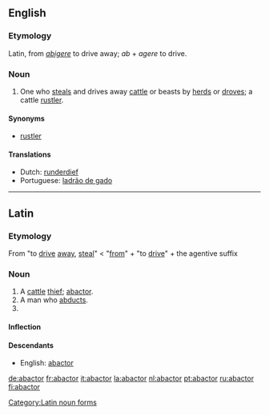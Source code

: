 ==English==

===Etymology===
Latin, from ''[[abigere]]'' to drive away; ''ab'' + ''agere'' to drive.

===Noun===
{{en-noun}}

# {{context|legal|obsolete}} One who [[steal]]s and drives away [[cattle]] or beasts by [[herd]]s or [[drove]]s; a cattle [[rustler]].

====Synonyms====
* [[rustler]]

====Translations====
* Dutch: [[runderdief]]
* Portuguese: [[ladrão de gado]]

----

==Latin==

===Etymology===
From {{term|abigo|abigō|lang=la}} "to [[drive]] [[away]], [[steal]]" < {{term|ab-|lang=la}} "[[from]]" + {{term|ago|agō|lang=la}} "to [[drive]]"  + {{term|-or|lang=la}} the agentive suffix

===Noun===
{{la-noun|abactor|abactoris|abactoris|m|third}}

# A [[cattle]] [[thief]]; [[abactor]].
# A man who [[abduct|abducts]].
# {{inflection of|abactor||voc|s|lang=la}}

====Inflection====
{{ladecl3par}}
{{la-decl-3rd-PAR|abactor|abactor|abactor}}

====Descendants====
* English: [[abactor#English|abactor]]

[[Category:Latin noun forms]]

[[de:abactor]]
[[fr:abactor]]
[[it:abactor]]
[[la:abactor]]
[[nl:abactor]]
[[pt:abactor]]
[[ru:abactor]]
[[fi:abactor]]